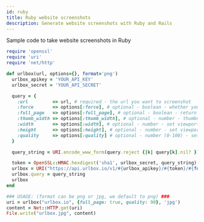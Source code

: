 ```yaml
---
id: ruby
title: Ruby website screenshots
description: Generate website screenshots with Ruby and Rails
---
```


Sample code to take website screenshots in Ruby

```ruby
require 'openssl'
require 'uri'
require 'net/http'

def urlbox(url, options={}, format='png')
  urlbox_apikey = 'YOUR_API_KEY'
  urlbox_secret = 'YOUR_API_SECRET'

  query = {
    :url         => url, # required - the url you want to screenshot
    :force       => options[:force], # optional - boolean - whether you want to generate a new screenshot rather than receive a previously cached one - this also overwrites the previously cached image
    :full_page   => options[:full_page], # optional - boolean - return a screenshot of the full screen
    :thumb_width => options[:thumb_width], # optional - number - thumbnail the resulting screenshot using this width in pixels
    :width       => options[:width], # optional - number - set viewport width to use (in pixels)
    :height      => options[:height], # optional - number - set viewport height to use (in pixels)
    :quality     => options[:quality] # optional - number (0-100) - set quality of the screenshot
  }

  query_string = URI.encode_www_form(query.reject {|k| query[k].nil? })

  token = OpenSSL::HMAC.hexdigest('sha1', urlbox_secret, query_string)
  urlbox = URI("https://api.urlbox.io/v1/#{urlbox_apikey}/#{token}/#{format}")
  urlbox.query = query_string
  urlbox
end

### USAGE: (format can be png or jpg, we default to png) ###
uri = urlbox("urlbox.io", {full_page: true, quality: 90}, 'jpg')
content = Net::HTTP.get(uri)
File.write("urlbox.jpg", content)
```
